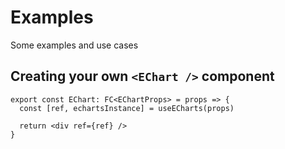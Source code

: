 <h1 className='nx-mt-12 nx-mb-12 nx-text-center nx-text-4xl nx-font-bold nx-tracking-tight nx-text-slate-900 dark:nx-text-slate-100'>
  Examples
</h1>

Some examples and use cases

## Creating your own `<EChart />` component

```tsx
export const EChart: FC<EChartProps> = props => {
  const [ref, echartsInstance] = useECharts(props)

  return <div ref={ref} />
}
```
